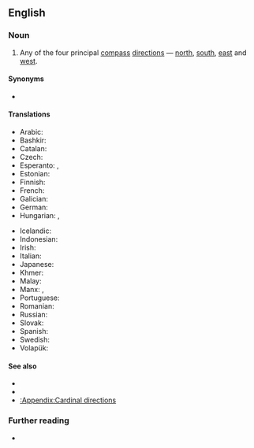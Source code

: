 ==English==
{{wikipedia|Cardinal point}}

===Noun===
{{en-noun}}

# Any of the four principal [[compass]] [[direction]]s — [[north]], [[south]], [[east]] and [[west]].

====Synonyms====
* {{l|en|cardinal direction}}

====Translations====
{{trans-top|cardinal point}}
* Arabic: {{t|ar|اِتِّجَاه سَمَاوِيّ|m}}
* Bashkir: {{t|ba|тараф}}
* Catalan: {{t+|ca|punt cardinal|m}}
* Czech: {{t+|cs|světová strana|f}}
* Esperanto: {{t|eo|kompasdirektoj}}, {{t|eo|ĉefpunkto geografia}}
* Estonian: {{t|et|põhi-ilmakaar}}
* Finnish: {{t+|fi|pääilmansuunta}}
* French: {{t+|fr|point cardinal|m}}
* Galician: {{t|gl|punto cardinal|m}}
* German: {{t+|de|Haupthimmelsrichtung|f}}
* Hungarian: {{t+|hu|égtáj}}, {{t|hu|világtáj}}
{{trans-mid}}
* Icelandic: {{t|is|höfuðátt|f}}
* Indonesian: {{t+|id|mata angin|}}
* Irish: {{t|ga|príomhaird|f}}
* Italian: {{t|it|punto cardinale|m}}
* Japanese: {{t+|ja|方角|tr= ほうがく, hōgaku}}
* Khmer: {{t+|km|ចតុទ្ទិស|tr=ca’tottɨh|sc=Khmr}}
* Malay: {{t|ms|mata angin|}}
* Manx: {{t|gv|bun-ard|f}}, {{t|gv|ard-ard}}
* Portuguese: {{t+|pt|ponto cardeal|m}}
* Romanian: {{t+|ro|punct cardinal|n}}
* Russian: {{t+|ru|сторона́ све́та|f}}
* Slovak: {{t|sk|svetová strana|f}}
* Spanish: {{t|es|punto cardinal|m}}
* Swedish: {{t+|sv|kardinalstreck|n}}
* Volapük: {{t-needed|vo}}
{{trans-bottom}}

====See also====
* {{l|en|intercardinal direction}}
* {{l|en|ordinal direction}}
* [[:Appendix:Cardinal directions]]

===Further reading===
* {{R:OneLook}}

{{topics|en|Geography}}